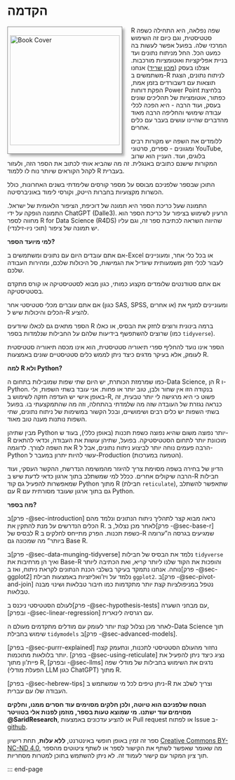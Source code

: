# הקדמה {.unnumbered}

<div style="float: left; margin-right: 20px; border: 0.5px solid grey; box-shadow: 5px 5px 5px rgba(0, 0, 0, 0.3); padding: 5px;">
  <img src="images/hebrewr_book_cover.png" alt="Book Cover" width="250"/>
</div>

R שפה נפלאה, היא התחילה כשפה סטטיסטית, וגם כיום זה השימוש המרכזי שלה. בפועל אפשר לעשות בה כמעט הכל. החל מניתוח נתונים ועד בניית אפליקציות ואוטומציות מורכבות. אצלנו בעסק ([מכון שריד](https://www.sarid-ins.co.il)) אנחנו משתמשים ב-R לניתוח נתונים, הצגת תוצאות עם דשבורדים בזמן אמת, הפקת דוחות Power Point בלחיצת כפתור, אוטומציות של תהליכים שונים בעסק, ועוד הרבה - היא הפכה לכלי עבודה שימושי והחליפה הרבה מאוד מהדברים שהיינו עושים בעבר עם כלים אחרים.

ללומדים את השפה יש מקורות רבים ומגוונים - ספרים, סרטוני YouTube, בלוגים, ועוד. העניין הוא שרוב המקורות שישנם כתובים באנגלית. זה מה שהביא אותי לכתוב את הספר הזה, ולעזור לקהל הקוראים שיותר נוח לו ללמוד R בעברית.

התוכן שבספר שלפניכם מבוסס על מספר קורסים שלימדתי בשנים האחרונות, כולל הכשרות מקצועיות בחברות הייטק, וקורסי לימוד באוניברסיטה.

התמונה שעל כריכת הספר היא תמונה של דוכיפת, הציפור הלאומית של ישראל. התמונה הופקה על ידי ChatGPT (Dalle3).
הרעיון לשימוש בציפור על כריכת הספר הוא מחווה לספר R for Data Science (R4DS) שהיווה השראה לכתיבת ספר זה, וגם עליו יש תמונה של ציפור (תוכי ניו-זילנדי).

**למי מיועד הספר?**

אם אתם עובדים היום עם נתונים ומשתמשים ב-Excel או בכל כלי אחר, ומעוניינים לעבור לכלי חזק משמעותית שיגדיל את הגמישות, סל היכולות שלכם, ומהירות העבודה שלכם.

אם אתם סטודנטים שלומדים מקצוע כמותי, כגון מבוא לסטטיסטיקה או קורס מתקדם בסטטיסטיקה.

אם אתם עוברים מכלי סטטיסטי אחר (כגון SAS, SPSS, או אחרים) ומעוניינים למנף את הכלים והיכולות שיש ל-R להציע.

הספר מתאים גם לכאלו שיודעים R ברמה בינונית ורוצים לחזק את הבסיס, או כאלו שרוצים להשתפשף בידיעות שלהם על החבילות שנלמדות בספר (כמו `tidyverse`).

הספר אינו נועד להחליף ספרי תיאוריה סטטיסטית, הוא אינו מכסה תיאוריה סטטיסטית לעומק, אלא בעיקר מדגים כיצד ניתן לממש כלים סטטיסטיים שונים באמצעות R.

**למה R ולא Python?**

כמו שמרמזת הכותרת, יש היום שתי שפות שמובילות בתחום ה-Data Science, הן R ו-Python. בנקודה הזו אין שחור ולבן, טוב יותר או פחות. אני עובד בשתי השפות, ולי באופן אישי יש העדפה חזקה לשימוש ב-R, פשוט כי היא מרגישה לי יותר טבעית, זה כנראה נגזרת של העובדה שזה מה שלמדתי בהתחלה, וזה מה שהתמקצעתי בו. בפועל בשתי השפות יש כלים רבים ושימושיים, ובכל הקשור במשימות של ניתוח נתונים, שתי השפות נותנות מענה טוב מאוד.

מבין שתיהן Python יותר נפוצה משום שהיא נפוצה כשפת תכנות (באופן כללי), בעוד ש-R מוכוונת יותר לתחום הסטטיסטיקה. בפועל, שתיהן עושות את העבודה, וכדאי להתאים את השפה לצורך. לדוגמה R הרבה פעמים נוחה יותר לביצוע ניתוח נתונים, אבל ל-Python עשוי להיות יתרון במעבר ל-Production (הטמעה במערכות).

הדיון של בחירה בשפה מסוימת צריך להיגזר מהמשימה הנדרשת, ההקשר העסקי, ועוד הרבה שיקולים אחרים. ככלל למי שמשתלב בתוך ארגון כדאי לדעת שיש ב-R חבילות שמאפשרות להפעיל גם קוד Python מתוך R (חבילת `reticulate`), שתאפשר להשתלב עם R גם בתוך ארגון שעובד מסורתית עם Python.

**מה בספר?**

ב[פרק -@sec-introduction] נראה מבוא קצר לתהליך ניתוח הנתונים ונלמד מהם הכלים הנדרשים על מנת להתקין את R. לאחר מכן נצלול, ב[פרק -@sec-base-r] לבסיס של R כשפת תכנות. הפרק מתייחס לחלקים ב-R שמגיעים בגרסה ה"ערומה ביותר" מה שמכונה גם Base R.

ב[פרק -@sec-data-munging-tidyverse] נלמד את הבסיס של חבילות `tidyverse` ואיך הן מרחיבות את Base-R והופכות את הקוד שלנו ליותר קריא, ואת הכתיבה ליותר נוחה. אנחנו נתמקד בעיקר בשלבי הכנת הנתונים לקראת ניתוח, ואז ב[פרק -@sec-ggplot2] נלמד על ויז'ואליזציות באמצעות חבילת `ggplot2`. ב[פרק -@sec-pivot-and-join] נטפל במניפולציות קצת יותר מתקדמות כמו חיבור טבלאות ושינוי מבנה טבלאות.

לעולם הסטטיסטי ניכנס ב[פרק -@sec-hypothesis-tests] עם מבחני השערה, [ובפרק -@sec-linear-regression] עם רגרסיה לינארית.

לאחר מכן נצלול קצת יותר לעומק עם מודלים מתקדמים מעולם ה-Data Science תוך שימוש בחבילת `tidymodels` ב[פרק -@sec-advanced-models].

[בפרק -@sec-purrr-explained] נחזור מהעולם הסטטיסטי לתכנות, ונתעמק קצת יותר בלולאות מתוכמות. [בפרק -@sec-using-reticulate] נציג כיצד ניתן להפעיל את פיית'ון מתוך R, [ובפרק -@sec-llms] נדגים את השימוש בחבילות של מודלי שפה (הפעלת מודלי LLM כגון ChatGPT) מתוך R.

[בפרק -@sec-hebrew-tips] ניתן טיפים לכל מי שמשתמש ב-R וצריך לשלב את העבודה שלו עם עברית.

**הנוסח שלפניכם הוא טיוטה, ולכן חלקים מסוימים עוד חסרים ממנו, וחלקים מסוימים עוד ישתנו. מי שמוצא טעות בספר, מוזמן לפנות אלי בטוויטר \@SaridResearch**, או להציע עדכונים באמצעות Pull request או לפתוח Issue ב-[github](https://www.github.com/adisarid/hebrewr).

ספר זה זמין באופן חופשי באינטרנט, **ללא עלות**, תחת רישיון [Creative Commons BY-NC-ND 4.0](https://creativecommons.org/licenses/by-nc-nd/4.0/), מה שאומר שאפשר לשתף את הקישור לספר או לשתף ציטוטים מהספר תוך ציון המקור עם קישור לעמוד זה. לא ניתן להשתמש בתוכן למטרות מסחריות.

::: end-page
